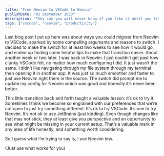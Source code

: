 ```yaml
---
title: "From Neovim to VSCode to Neovim"
publishDate: "01 September 2023"
description: "They say you will never know if you like it until you try it"
tags: ["vscode", "neovim", "productivity"]
---
```


Last blog post I put up here was about ways you could migrate from Neovim to VSCode, sparked by some compelling arguments and reasons to switch. I decided to make the switch for at least two weeks to see how it would go, and ended up finding some helpful tips to make that transition easier. About another week or two later, I was back in Neovim. I just couldn’t get past how clunky VSCode felt, no matter how much configuring I did. It just wasn’t the same. I didn’t like navigating through my file system through my terminal then opening it in another app. It was just so much smoother and faster to just use Neovim right there in the source. The switch did prompt me to update my config for Neovim which was good and honestly it’s never been better.

This little transition back and forth taught a valuable lesson: it’s ok to try it. Sometimes I think we become so engrained with our preferences that we’re not open to just try something different. It’s ok to try VSCode. It’s one to try Neovim. It’s not ok to use JetBrains (just kidding). Even though changes like that may not stick, they at least give you perspective and an opportunity to see what might be missing in your current setup. That’s a valuable mark in any area of life honestly, and something worth considering.

So I guess what I’m trying to say is, I use Neovim btw.

(Just use what works for you)
